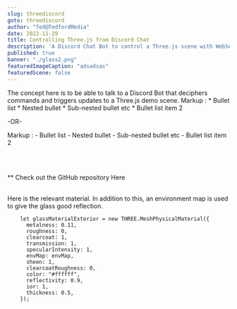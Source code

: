 ```yaml
---
slug: threediscord
goto: threediscord
author: "Ted@TedfordMedia"
date: 2022-11-29
title: Controlling Three.js from Discord Chat
description: 'A Discord Chat Bot to control a Three.js scene with WebSockets'
published: true
banner: "./glass2.png"
featuredImageCaption: "adsadsas"
featuredScene: false
---
```



<Layout>
  The concept here is to be able to talk to a Discord Bot that deciphers commands and triggers updates to a Three.js demo scene.
 Markup : * Bullet list
              * Nested bullet
                  * Sub-nested bullet etc
          * Bullet list item 2

-OR-

 Markup : - Bullet list
              - Nested bullet
                  - Sub-nested bullet etc
          - Bullet list item 2   

  <br />
  <br />


</Layout>


** Check out the GitHub repository Here


<br />

<Layout>
Here is the relevant material. In addition to this, an environment map is used to give the glass good reflection.

```
    let glassMaterialExterior = new THREE.MeshPhysicalMaterial({
      metalness: 0.11,
      roughness: 0,
      clearcoat: 1,
      transmission: 1,
      specularIntensity: 1,
      envMap: envMap,
      sheen: 1,
      clearcoatRoughness: 0,
      color: "#ffffff",
      reflectivity: 0.9,
      ior: 1,
      thickness: 0.5,
    });
```
</Layout>

